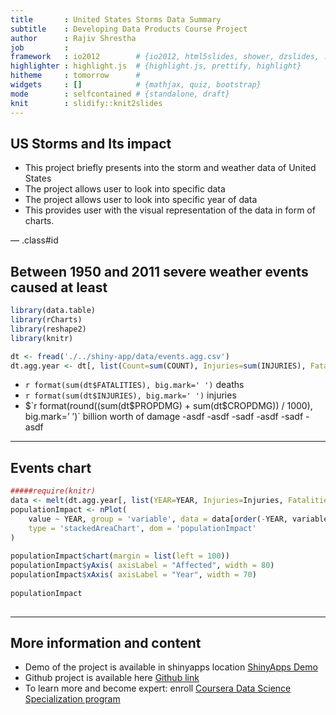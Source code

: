 ```yaml
---
title       : United States Storms Data Summary
subtitle    : Developing Data Products Course Project
author      : Rajiv Shrestha
job         : 
framework   : io2012        # {io2012, html5slides, shower, dzslides, ...}
highlighter : highlight.js  # {highlight.js, prettify, highlight}
hitheme     : tomorrow      # 
widgets     : []            # {mathjax, quiz, bootstrap}
mode        : selfcontained # {standalone, draft}
knit        : slidify::knit2slides
---
```


## US Storms and Its impact

  - This project briefly presents into the storm and weather data of United States
  - The project allows user to look into specific data 
  - The project allows user to look into specific year of data
  - This provides user with the visual representation of the data in form of charts.

--- .class#id

## Between 1950 and 2011 severe weather events caused at least
```r
library(data.table)
library(rCharts)
library(reshape2)
library(knitr)

dt <- fread('./../shiny-app/data/events.agg.csv')
dt.agg.year <- dt[, list(Count=sum(COUNT), Injuries=sum(INJURIES), Fatalities=sum(FATALITIES)), by=list(YEAR)]
```

 - `r format(sum(dt$FATALITIES), big.mark=' ')` deaths
 - `r format(sum(dt$INJURIES), big.mark=' ')` injuries
 - $`r format(round((sum(dt$PROPDMG) + sum(dt$CROPDMG)) / 1000), big.mark=' ')` billion worth of damage
 -asdf
 -asdf
 -sadf
 -asdf
 -sadf
 -asdf

---

## Events chart
```r

#####require(knitr)
data <- melt(dt.agg.year[, list(YEAR=YEAR, Injuries=Injuries, Fatalities=Fatalities)], id='YEAR')
populationImpact <- nPlot(
    value ~ YEAR, group = 'variable', data = data[order(-YEAR, variable, decreasing = T)],
    type = 'stackedAreaChart', dom = 'populationImpact'
)
        
populationImpact$chart(margin = list(left = 100))
populationImpact$yAxis( axisLabel = "Affected", width = 80)
populationImpact$xAxis( axisLabel = "Year", width = 70)
        
populationImpact
    
```

---

## More information and content

- Demo of the project is available in shinyapps location
[ShinyApps Demo](https://rajivd.shinyapps.io/assignment/)
- Github project is available here [Github link](https://github.com/RajivShrestha/DevelopingDataProducts-Shiny)
- To learn more and become expert: enroll [Coursera Data Science Specialization program](https://www.coursera.org/specializations/jhu-data-science/1)
